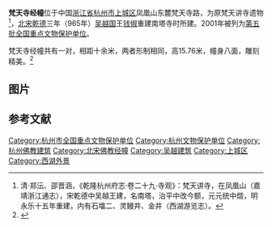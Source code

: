 {{coord|30|13|12|N|120|09|45|E|display=title|scale:10000}}
{{文物保护单位
| 级别 = 全国
| 名称 = 梵天寺经幢
| 图片 = Stone Pillars of Brahma Temple, 2018-10-28 12.jpg
| 所在 = [[浙江省|浙江省]][[杭州市|杭州市]]
| 分类 = 石窟寺及石刻
| 时代 = [[五代|五代]]
| 编号 = [[第五批全国重点文物保护单位|第五批]]第451项
| 登录 = 2001年6月25日
}}

'''梵天寺经幢'''位于中国[[浙江省|浙江省]][[杭州市|杭州市]][[上城区|上城区]]凤凰山东麓梵天寺路，为原梵天讲寺遗物<ref>清·郑沄、邵晋涵，《乾隆杭州府志·卷二十九·寺观》：梵天讲寺，在凤凰山（嘉靖浙江通志），宋乾德中吴越王建，名南塔，治平中改今额，元元统中燬，明永乐十五年重建，内有石墖二、灵鳗井、金井（西湖游览志）。</ref>，[[北宋|北宋]][[乾德_(北宋)|乾德]]三年（965年）[[吴越国|吴越国]]王[[钱俶|钱俶]]重建南塔寺时所建。2001年被列为[[第五批全国重点文物保护单位|第五批全国重点文物保护单位]]。

梵天寺经幢共有一对，相距十余米，两者形制相同，高15.76米，幢身八面，雕刻精美。<ref>{{Cite book |title=全国重点文物保护单位·第一至第五批·第Ⅱ卷 |publisher=文物出版社 |year=2004 |isbn=7-5010-1525-2 |pages=78 }}</ref>

== 图片 ==

{{Gallery
|title=
|footer=
|width=180
|height=
|lines=1
|File:Hangzhou Fantiansi Jingchuang 20120518-23.jpg|全景
|File:Hangzhou Fantiansi Jingchuang 20120518-02.jpg|南经幢
|File:Hangzhou Fantiansi Jingchuang 20120518-03.jpg|北经幢
}}

==参考文献==
{{commonscat|Stone Pillars of Brahma Temple}}
{{reflist|2}}

{{浙江全国重点文物保护单位}}

{{DEFAULTSORT:Fan}}
[[Category:杭州市全国重点文物保护单位|Category:杭州市全国重点文物保护单位]]
[[Category:杭州文物保护单位|Category:杭州文物保护单位]]
[[Category:杭州佛教建筑|Category:杭州佛教建筑]]
[[Category:北宋佛教经幢|Category:北宋佛教经幢]]
[[Category:吴越建筑|Category:吴越建筑]]
[[Category:上城区|Category:上城区]]
[[Category:西湖外景|Category:西湖外景]]